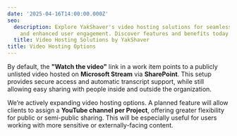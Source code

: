 ```yaml
---
date: '2025-04-16T14:00:00.000Z'
seo:
  description: Explore YakShaver's video hosting solutions for seamless streaming
    and enhanced user engagement. Discover features and benefits today!
  title: Video Hosting Solutions by YakShaver
title: Video Hosting Options
---
```

By default, the **"Watch the video"** link in a work item points to a publicly unlisted video hosted on **Microsoft Stream** via **SharePoint**. This setup provides secure access and automatic transcript support, while still allowing easy sharing with people inside and outside the organization.

We’re actively expanding video hosting options. A planned feature will allow clients to assign a **YouTube channel per Project**, offering greater flexibility for public or semi-public sharing. This will be especially useful for users working with more sensitive or externally-facing content.
